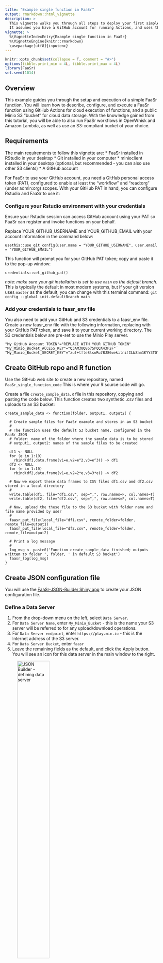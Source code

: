 ```yaml
---
title: "Example single function in FaaSr"
output: rmarkdown::html_vignette
description: >
  This vignette walks you through all steps to deploy your first simple FaaSr function.
  It assumes you have a GitHub account for running Actions, and uses the free Minio "Play" test server.
vignette: >
  %\VignetteIndexEntry{Example single function in FaaSr}
  %\VignetteEngine{knitr::rmarkdown}
  \usepackage[utf8]{inputenc}
---
```


```r
knitr::opts_chunk$set(collapse = T, comment = "#>")
options(tibble.print_min = 4L, tibble.print_max = 4L)
library(FaaSr)
set.seed(1014)
```

## Overview

This example guides you through the setup and execution of a simple FaaSr function. You will learn how to describe, configure, and execute a FaaSr function using GitHub Actions for cloud execution of functions, and a public Minio S3 “bucket” for cloud data storage. 
With the knowledge gained from this tutorial, you will be able to also run FaaSr workflows in OpenWhisk and Amazon Lambda, as well as use an S3-compliant bucket of your choice.

## Requirements

The main requirements to follow this vignette are: 
* FaaSr installed in RStudio in your desktop
* Git installed in your computer
* minioclient installed in your desktop (optional, but recommended - you can also use other S3 clients)
* A GitHub account 

For FaaSr to use your GitHub account, you need a GitHub personal access token (PAT), configured to enable at least the “workflow” and “read:org” (under admin:org) scopes.
With your GitHub PAT in hand, you can configure Rstudio and FaaSr to use it:

### Configure your Rstudio environment with your credentials

Ensure your Rstudio session can access GitHub account using your PAT so FaaSr can register and invoke functions on your behalf.

Replace YOUR_GITHUB_USERNAME and YOUR_GITHUB_EMAIL with your account information in the command below:

`usethis::use_git_config(user.name = "YOUR_GITHUB_USERNAME", user.email = "YOUR_GITHUB_EMAIL")`

This function will prompt you for your GitHub PAT token; copy and paste it to the pop-up window:

`credentials::set_github_pat()`

*note: make sure your git installation is set to use `main` as the default branch.* 
This is typically the default in most modern systems, but if your git version uses `master` as the default, you can change with this terminal command:
`git config --global init.defaultBranch main`

### Add your credentials to faasr_env file

You also need to add your GitHub and S3 credentials to a faasr_env file. 
Create a new faasr_env file with the following information, replacing with your GitHub PAT token, and save it to your current working directory.
The S3 credentials below are pre-set to use the Minio Play server.

```{}
"My_GitHub_Account_TOKEN"="REPLACE_WITH_YOUR_GITHUB_TOKEN"
"My_Minio_Bucket_ACCESS_KEY"="Q3AM3UQ867SPQQA43P2F"
"My_Minio_Bucket_SECRET_KEY"="zuf+tfteSlswRu7BJ86wekitnifILbZam1KYY3TG"
```

## Create GitHub repo and R function

Use the GitHub web site to create a new repository, named `FaaSr_single_function_code` This is where your R source code will go.

Create a file `create_sample_data.R` file in this repository, copying and pasting the code below. 
This function creates two synthetic .csv files and uploads to an S3 bucket:

```{}
create_sample_data <- function(folder, output1, output2) {

  # Create sample files for FaaSr example and stores in an S3 bucket
  #
  # The function uses the default S3 bucket name, configured in the FaaSr JSON
  # folder: name of the folder where the sample data is to be stored
  # output1, output2: names of the sample files to be created 
 
  df1 <- NULL
  for (e in 1:10)
    rbind(df1,data.frame(v1=e,v2=e^2,v3=e^3)) -> df1
  df2 <- NULL
  for (e in 1:10)
    rbind(df2,data.frame(v1=e,v2=2*e,v3=3*e)) -> df2

  # Now we export these data frames to CSV files df1.csv and df2.csv stored in a local directory
  #
  write.table(df1, file="df1.csv", sep=",", row.names=F, col.names=T)
  write.table(df2, file="df2.csv", sep=",", row.names=F, col.names=T)
  
  # Now, upload the these file to the S3 bucket with folder name and file name provided by user
  #
  faasr_put_file(local_file="df1.csv", remote_folder=folder, remote_file=output1)
  faasr_put_file(local_file="df2.csv", remote_folder=folder, remote_file=output2)

  # Print a log message
  # 
  log_msg <- paste0('Function create_sample_data finished; outputs written to folder ', folder, ' in default S3 bucket')
  faasr_log(log_msg)
}	
```

## Create JSON configuration file

You will use the [FaaSr-JSON-Builder Shiny app](https://faasr.shinyapps.io/faasr-json-builder/) to create your JSON configuration file.

### Define a Data Server

1. From the drop-down menu on the left, select `Data Server`.
2. For `Data Server Name`, enter `My_Minio_Bucket` - this is the name your S3 server will be referred to for any upload/download operations.
3. For `Data Server endpoint`, enter `https://play.min.io` - this is the Internet address of the S3 server.
4. For `Data Server Bucket`, enter `faasr`
5. Leave the remaining fields as the default, and click the Apply button. You will see an icon for this data server in the main window to the right.

![JSON Builder - defining data server](images/faasr_json_builder_step1.png){width=50%}

### Define a FaaS Server

1. From the drop-down menu on the left, select `FaaS Server`.
2. For `FaaS Server Name`, enter `My_GitHub_Account` - this is the name your FaaS server will be referred to for any functions that are executed.
3. For the `Select Type` drop-down, select `GitHubActions`.
4. For `GitHubActions user name`, enter your GitHub `username`. This will ensure FaaSr runs under your account.
5. For `GitHubActions Action Repository name`, enter `FaaSr_single_function_action` - this is where GitHub Actions will be configured by FaaSr.
6. For `GitHubActions Branch`, enter `main`
6. Leave the remaining fields as the default, and click the Apply button. You will see an icon for this FaaS server in the main window to the right.

![JSON Builder - defining FaaS server after data server has been configured](images/faasr_json_builder_step2.png){width=80%}

### Define the Workflow


1. From the drop-down menu on the left, select `Functions`.
2. Under `Action Name`, enter `Action1` - this is the name that will be used for your GitHub Action.
3. Under `Function Name`, enter `create_sample_data` - this is the name of the R function you created in the previous section.
4. Under `Function FaaS Server`, leave the default `My_GitHub_Account` - this is the name of the server you configured in the previous step.
5. Under `Function Arguments`, enter the following arguments, which will be passed to the `create_sample_data()` function:

```{}
folder="myexample",
output1="sample1.csv",
output2="sample2.csv"
```

6. Under `Next Actions to Invoke`, leave it blank (the default). This single function  does not invoke any other functions.
7. Under `Function's Action Container`, leave it blank (the default). This example will use the default Rocker/Tidyverse FaaSr container.
8. Under `Repository/Path, where the function is stored`, enter your GitHub username and repository you created in a previous step, e.g. `username/FaaSr_single_function_code`
9. Leave the remaining fields as the default, and click the Apply button. You will see an icon for this function in the main window to the right.

![JSON Builder - defining the workflow after both data and FaaS servers have been configured](images/faasr_json_builder_step3.png){width=90%}


### Configure starting function and log server

1. From the drop-down menu on the left, select `General Configuration`.
2. For the `First Function to be executed` drop-down, select `Action1`. This is the first (and only) function in this workflow graph.
3. For the `Logging Data Server` drop-down, select `My_Minio_Bucket`. This defines the S3 server where logs will be directed to with the `faasr_log()` functions in the R code above.
4. For the `Default Data Server` drop down, also  select `My_Minio_Bucket`. This defines the S3 server where files are stored/retrieved from with the `faasr_put_file()` and `faasr_get_file()` functions in the R code above.
5. Leave the remaining fields as the default, and click the Apply button.

![JSON Buildr - last step: configuring the workflow](images/faasr_json_builder_step4.png){width=90%}

### Generate, download and save the configuration file

Click on the `Download` button on the upper right. The file will be downloaded with the name `payload.json` in your computer. Move that to your Rstudio working directory.

## Register your FaaSr workflow

Use the `faasr()` main function to load the `payload.json` configuration you just downloaded and the `faasr_env` credential file you created in a previous section:

`faasr_example <- faasr(json_path="payload.json", env="faasr_env")`

Now use `register_workflow()` to register your workflow with GitHub Actions. 
This automatically creates and configures a GitHub repository named `FaaSr_single_function_action` (see configuration step in previous section) on your behalf.
You can select if this is a public or private repository when interactively prompted:

`faasr_example$register_workflow()`

## Create S3 bucket

You can use minioclient, or another S3 client of your choice, to create the `faasr` bucket on Minio Play Server. 
With minioclient, the command to create a bucket is `mc_mb()`:

`mc_mb("play/faasr/")`

## Run your FaaSr workflow

Now use `invoke_workflow()` function to invoke (i.e. run) your workflow with GitHub Actions.:

`faasr_example$invoke_workflow()`

## Check your outputs

Once the GitHub Action finishes, you should see two files named `sample1.csv` and `sample2.csv` in the `faasr` bucket in Minio Play, under the `myexample` folder configured in a previous section:

`mc_ls("play/faasr/myexample")`















